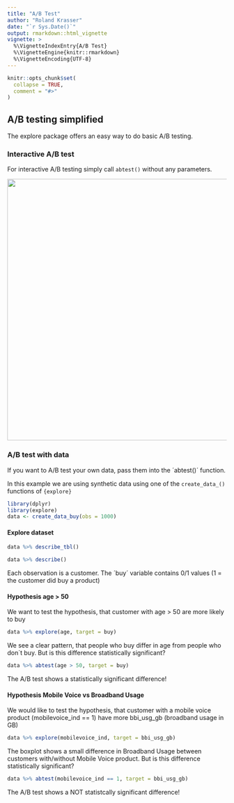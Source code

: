 ```yaml
---
title: "A/B Test"
author: "Roland Krasser"
date: "`r Sys.Date()`"
output: rmarkdown::html_vignette
vignette: >
  %\VignetteIndexEntry{A/B Test}
  %\VignetteEngine{knitr::rmarkdown}
  %\VignetteEncoding{UTF-8}
---
```


```r
knitr::opts_chunk$set(
  collapse = TRUE,
  comment = "#>"
)
```

## A/B testing simplified

The explore package offers an easy way to do basic A/B testing.

### Interactive A/B test

For interactive A/B testing simply call `abtest()` without any parameters.

![](../man/figures/abtest-shiny.png){width=600px}

### A/B test with data

If you want to A/B test your own data, pass them into the ´abtest()´ function.

In this example we are using synthetic data using one of the `create_data_()` functions of `{explore}` 

```r
library(dplyr)
library(explore)
data <- create_data_buy(obs = 1000)
```

#### Explore dataset

```r
data %>% describe_tbl()
```

```r
data %>% describe()
```

Each observation is a customer. The ´buy´ variable contains 0/1 values (1 = the customer did buy a product)

#### Hypothesis age > 50

We want to test the hypothesis, that customer with age > 50 are more likely to buy

```r
data %>% explore(age, target = buy)
```

We see a clear pattern, that people who buy differ in age from people who don´t buy. But is this difference statistically significant?

```r
data %>% abtest(age > 50, target = buy)
```

The A/B test shows a statistically significant difference!

#### Hypothesis Mobile Voice vs Broadband Usage

We would like to test the hypothesis, that customer with a mobile voice product (mobilevoice_ind == 1) have more bbi_usg_gb (broadband usage in GB)


```r
data %>% explore(mobilevoice_ind, target = bbi_usg_gb)
```

The boxplot shows a small difference in Broadband Usage between customers with/without Mobile Voice product. But is this difference statistically significant?

```r
data %>% abtest(mobilevoice_ind == 1, target = bbi_usg_gb)
```

The A/B test shows a NOT statistcally significant difference!
